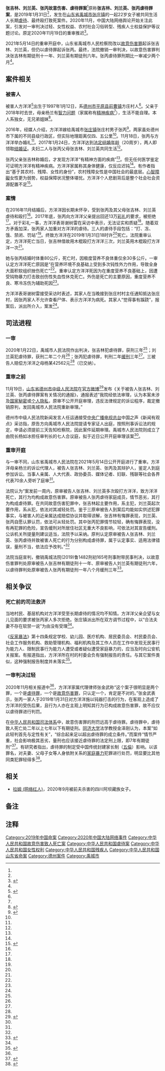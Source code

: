 {{Infobox criminal case
|名称=张吉林、刘兰英、张丙故意伤害、虐待罪案
|又名=山东女子不孕被虐待致死案<ref name=a2/>、山东女子遭虐待致死案<ref name=a1/>、方洋洋被虐致死案<ref name=a4/>、山东禹城虐妻致死案<ref name=a6/>
|英语=
|图片=
|图片大小=
|图片说明=
|案件背景=
|公诉机构=山东省禹城市人民检察院（一审）{{efn|从常理推断，一审公诉机构应是山东省禹城市人民检察院。}}
山东省禹城市人民检察院（重审）<ref name=a6/>
|公诉日期=2019年，具体不详
|被告人员=张吉林、刘兰英、张丙
|公诉罪名=[[虐待罪|虐待罪]]（一审）<ref name=a1/><br>
[[故意伤害罪|故意伤害罪]]、虐待罪（重审）<ref name=a6/>
|审理法院=山东省禹城市人民法院（一审）<ref name=a1/><br>
山东省禹城市人民法院（重审）<ref name=a6/>
|宣判日期=2020年1月22日（一审）<ref name=a1/><br>
2021年5月14日（重审）<ref name=a6/>
|宣判结果=张吉林犯虐待罪，获刑三年；刘兰英犯虐待罪，获刑二年二个月；张丙犯虐待罪，判刑二年缓刑三年（一审）<ref name=a1/><br>张吉林犯故意伤害罪，获刑十一年；刘兰英犯故意伤害罪，获刑六年；张丙犯虐待罪，判刑一年八个月缓刑三年（重审）<ref name=a6/>
|调查机构=
|相关证人=
|注释=
}}
'''张吉林、刘兰英、张丙故意伤害、虐待罪案'''<ref name=a6/>原称'''张吉林、刘兰英、张丙虐待罪案'''，是2019年1月31日<ref name=a3/>，发生在[[山东省|山东省]][[禹城市|禹城市]][[张庄镇_(禹城市)|张庄镇]]的一起22岁女子被共同生活人长期[[虐待|虐待]]、最终殴打致死案件。2020年11月，中国大陆网络舆论开始关注此案，引发对一审判决过轻、女性权益、农村社会习俗转型、残疾人士权益保护等议题讨论。原定2020年11月19日的重审推迟<ref name="a1">{{Cite web |url=http://news.ifeng.com/c/81edkIKNCBH |title=山东“女子遭虐待致死”案临近重审，有多少迷雾等我们拨开？|accessdate=2020-11-26 |author=图南 |date=2020-11-24 |work= |publisher=凤凰网 |language=Zh-hans}}</ref>。

2021年5月14日的重审开庭中，山东省禹城市人民检察院改以[[故意伤害罪|故意伤害罪]]起诉张吉林、刘兰英，但仍以虐待罪起诉张丙。最终，法院撤销一审判决，以故意伤害罪判决张吉林有期徒刑十一年、刘兰英有期徒刑六年。张丙虐待罪刑期比一审减少两个月<ref name=a6/>。

== 案件相关==

=== 被害人===

被害人方洋洋<ref name="a5">{{Cite web |url=http://yuqing.people.com.cn/n1/2020/1118/c434078-31935980.html |title=山东女子因不孕被虐待致死案一审引争议 将重审 |accessdate=2020-11-27 |author= |date=2020-11-18 |work= |publisher=民网-舆情频道 |language=Zh-hans |archive-date=2020-11-29 |archive-url=https://web.archive.org/web/20201129193716/http://yuqing.people.com.cn/n1/2020/1118/c434078-31935980.html |dead-url=no }}</ref>出生于1997年1月12日，系[[德州市|德州市]][[平原县|平原县]][[前曹镇|前曹镇]]方庄村人<ref name=a2/>。父亲于2018年时去世，母亲杨兰有[[智能障礙|智力问题]]（家属称有[[精神疾患|精神疾病]]<ref name=a2/>），生活不能自理。本人系独女，无兄弟姐妹<ref name="a3">{{Cite web |url=http://china.cnr.cn/xwygd/20201119/t20201119_525335950.shtml |title=山东禹城女子被虐致死案重审推迟 原告律师试图推翻案件定性|accessdate=2020-11-26 |author=记者：王娴、柴安东 |date=2020-11-20 |work=编辑：刘红伟、王天天，监制：梁悦 |publisher=央广网|language=Zh-hans}}</ref>。

2016年，经媒人介绍，方洋洋嫁给禹城市[[张庄镇_(禹城市)|张庄镇]]张庄村男子张丙<ref name="a2">{{Cite web |url=http://news.ifeng.com/c/81Wt7d3AsJ0 |title=“女子不孕遭虐待致死”案细节：男方借钱结婚，公公喜欢喝酒经常骂人 |accessdate=2020-11-26 |author= |date=2020-11-19 |work=责任编辑：许铎 PN266 |publisher=凤凰网，来源：重庆晨报 |language=Zh-hans |archive-date=2020-11-19 |archive-url=https://web.archive.org/web/20201119203640/http://news.ifeng.com/c/81Wt7d3AsJ0 |dead-url=no }}</ref>。两家虽处德州市下属的不同县级行政区，但实际地理距离仅四、五公里<ref name=a3/>。11月18日，张丙与方洋洋举办婚礼<ref name=a1/>。2017年1月24日，方洋洋达到[[法定结婚年龄|法定结婚年龄]]（20周岁），两人即领取[[中华人民共和国结婚证|结婚证]]。夫妇二人与张丙父母张吉林、刘兰英共同生活<ref name=a6/>。

张丙父亲张吉林称婚后，才发现方洋洋“有精神方面的疾病”<ref name=a2/>。但无任何医学鉴定可证明方洋洋有精神疾病。方洋洋家属称其身体健康，仅反应迟钝<ref name=a1/>。有作者指出“基于其农村、残障、女性的身份”，农村残障女性是中国社会的最底层。[[精神疾患|心智障礙]]女性更为弱势，权益保障状况整体堪忧。方洋洋个人悲剧背后是整个社会社会资源配置不足<ref>{{Cite web |url=http://news.ifeng.com/c/81Z4nhxS4KR |title=因不孕被虐杀的方洋洋背后，是农村心智障碍女性令人扼腕的命运|accessdate=2020-11-27 |author=撰稿：陈亚亚|date=2020-11-21 |work=编辑：赵小鲁，责任编辑：姜君 PN151] |publisher=凤凰网 |language=Zh-hans}}</ref>。

=== 案情===

在2016年11月结婚后，方洋洋因长期未怀孕，受到张丙及其父母张吉林、刘兰英虐待和殴打<ref name=a1/>。2017年底，张丙向方洋洋父亲提出回还13万[[彩礼|彩礼]]的要求，被拒绝<ref name=a1/>。对于彩礼一事，方洋洋表哥谢树雷在采访中表示，无法证实和质疑<ref name=a2/>。随着双方矛盾加深，张丙家人加重对方洋洋的虐待。三人的虐待手段包括：“打、冻、饿、禁闭、罚站”<ref name=a1/>。终致方洋洋在2019年1月31日18时许<ref name=a3/>死亡。法院重审认定，方洋洋死亡当日，张吉林借故用木棍殴打方洋洋三次，刘兰英用木棍殴打方洋洋一次<ref name=a6/>。

她与张丙结婚时体重80公斤，死亡时，因极度营养不良体重仅余30多公斤。一审认定方洋洋死亡原因是“在营养环境不良基础上受到多次钝性外力作用，导致全身大面积软组织挫伤死亡”<ref name=a1/>。重审认定方洋洋死因为在重度营养不良基础上，因遭受钝物暴力打击致创伤性失血性休克死亡。外伤是死亡的主要原因，重度营养不良、寒冷冻伤为辅助死因<ref name=a6/>。

方洋洋表哥谢树雷接受采访时表述，其家人在当晚接到张庄村村主任通知抵达张庄村，因张丙家人不允许查看尸体、表示方洋洋为病死。其家人“觉得事有蹊跷”，报案后，派出所介入，案发<ref name=a3/>。

== 司法进程==

=== 一审 ===

2020年1月22日，禹城市人民法院作出判决，张吉林犯虐待罪，获刑三年<ref name=a2/>{{efn|羁押时间折抵刑期后，张吉林刑期为2019年2月1日至2022年1月31日止<ref name=a5/>。}}；刘兰英犯虐待罪，获刑二年二个月<ref name=a2/>{{efn|羁押时间折抵刑期后，刘兰英刑期为2019年2月1日至2021年3月31日止<ref name=a5/>。}}；张丙犯虐待罪，判刑二年[[缓刑|缓刑]]三年<ref name=a2/>{{efn|张丙的缓刑考验期从判决确定之日开始计算<ref name=a5/>。}}。三被告人赔偿方洋洋之母杨某42562元<ref name=a2/>（已交纳）{{efn|其中丧葬费37562元、误工费3000元、交通费2000元，合计42562元<ref name=a5/>。}}。

=== 重审之前===

11月19日，[[山东省德州市中级人民法院|山东省德州市中级人民法院]]在[[新浪微博|官方微博]]<ref>{{Cite web |url=https://www.chinanews.com/sh/2020/11-19/9342243.shtml |title=山东德州中院通报“女子遭虐待致死案”：发回重审 |accessdate=2020-11-26 |author= |date=2020-11-18 |work=编辑：丁宝秀 |publisher=中国新闻网 |language=Zh-hans |archive-date=2020-12-03 |archive-url=https://web.archive.org/web/20201203151956/https://www.chinanews.com/sh/2020/11-19/9342243.shtml |dead-url=no }}</ref>发布《关于被告人张吉林、刘兰英、张丙虐待罪案有关情况的通报》，通报表述“我院经依法审理，认为本案未涉及[[国家机密|国家秘密]]或[[隐私权|个人隐私]]，原审不公开开庭审理，违反法律规定的诉讼程序，裁定撤销原判，发回禹城市人民法院重新审理。”

德州市中级人民法院新闻发言人任运通接受[[中央广播电视总台|中央广播电视总台]]中国之声《新闻有观点》采访指，原告方向禹城市人民法院提请专家证人出庭，按照刑事诉讼法的规定，申请必须提前三天告知检察院，因此案件延期审理。禹城市人民法院则成立了由院长杨如冰担任审判长的七人合议庭，拟于近日公开开庭审理该案<ref name=a3/>。

=== 重审开庭 ===

与一审不同，山东省禹城市人民法院在2021年5月14日公开开庭进行了重审。方洋洋母亲杨兰的诉讼代理人，被告人张吉林、刘兰英、张丙及其辩护人，鉴定人到庭参加诉讼。当事人亲属、人大代表、政协委员、媒体记者、妇联、残联等社会各界代表70余人旁听了庭审<ref name=a6/>。

法院认为“案发前一周内，原审被告人张吉林、刘兰英多次殴打方洋洋，致方洋洋死亡，其行为均构成故意伤害罪。原审被告人张丙虐待家庭成员，情节恶劣，其行为构成虐待罪。在共同故意伤害犯罪中，张吉林起主要作用，系主犯，刘兰英起次要作用，系从犯，依法对其减轻处罚。鉴于三原审被告人到案后均能如实供述犯罪事实，与被害人的近亲属达成赔偿协议并取得谅解，张吉林有悔罪表现，刘兰英、张丙自愿认罪认罚，依法可从轻处罚。其中张丙犯罪情节较轻，确有悔罪表现，没有再犯罪的危险，宣告缓刑对所居住社区无重大不良影响，可依法对其宣告缓刑。公诉机关所提量刑建议适当，法院予以采纳。原判认定原审被告人张吉林、刘兰英、张丙虐待并致被害人死亡的行为分别构成虐待罪，属于认定事实、适用法律错误，量刑不当，依法应予改判。”<ref name=a6/>

法院当庭宣判，撤销禹城法院(2019)鲁1482刑初165号刑事附带民事判决，以故意伤害罪判处原审被告人张吉林有期徒刑十一年、原审被告人刘兰英有期徒刑六年，以虐待罪判处原审被告人张丙有期徒刑一年八个月缓刑三年<ref name="a6">{{Cite web |url=http://www.chinapeace.gov.cn/chinapeace/c100051/2021-05/17/content_12489339.shtml |title=山东禹城虐妻致死案宣判：公婆及丈夫3人获刑 |accessdate=2021-05-24 |author= |date=2021-05-17 |work=责任编辑：檀严毅 |publisher=中国长安网，来源：山东长安网 |language=Zh-hans |archive-date=2021-05-23 |archive-url=https://web.archive.org/web/20210523180114/http://www.chinapeace.gov.cn/chinapeace/c100051/2021-05/17/content_12489339.shtml |dead-url=no }}</ref>。

== 相关争议==

=== 死亡前的司法救济===
当地村民、基层机构对方洋洋受至长期虐待的情况均不知情。方洋洋父亲企望与女儿见面的要求被张丙家人多次拒绝。张庄镇派出所在双方调节过程中，以“合法夫妻不存在软禁一说”为由没有受理<ref name=a3/>。

《[[:s:反家暴法|反家暴法]]》第十四条规定学校、幼儿园、医疗机构、居民委员会、村民委员会、社会工作服务机构、救助管理机构、福利机构及其工作人员在工作中发现无民事行为能力人、限制民事行为能力人遭受或者疑似遭受家庭暴力的，应当及时向公安机关报案。有报道指出，方洋洋所在村的村委会负有强制报告的责任。与其它案件类似，这种强制报告制度并未落实<ref>{{Cite web|url=http://www.xinhuanet.com/legal/2020-11/25/c_1126782389.htm|title=《反家暴法》实施四年多项措施实践中遇冷|accessdate=2020-11-26|author=记者：王俊、张璐、吴婷婷|date=2020-11-25|work=责任编辑：王佳宁|publisher=新华网，来源：新京报|language=Zh-hans|archive-date=2021-04-23|archive-url=https://web.archive.org/web/20210423102922/http://www.xinhuanet.com/legal/2020-11/25/c_1126782389.htm|dead-url=no}}</ref>。

=== 一审判决过轻===

2020年11月相关报道中<ref name=a2/>，方洋洋家属代理律师张金武称“这个案子很明显是两个罪，一个是[[虐待罪|虐待罪]]，一个是[[故意伤害罪|故意伤害罪]]，只认定一个，肯定是不对的。”张金武表示，张丙一家人于2019年1月31日对方洋洋施以钝器打击的行为，在客观上造成了方洋洋的受伤后果，且行为人亦在主观上明知其行为已构成故意伤害罪，故不应仅以虐待罪进行判罚。

在[[中华人民共和国司法体制|中华人民共和国司法体系]]中，故意伤害罪的刑罚远高于虐待罪。虐待罪中，虐待致人死亡处二年以上七年以下有期徒刑。[[同济大学|同济大学]]法学教授金泽刚认为，本案“如此轻判首先与定性有关”，“综合起来足以超出虐待罪的成立条件。”而案件“情节严重，社会影响极其恶劣，量刑也应该接近虐待罪的法定刑上限，即7年有期徒刑”<ref name="a4">{{Cite web |url=http://m.legalweekly.cn/fzsb/2020-11/26/content_8365660.html |title=方洋洋被虐致死案背后的家暴案件治理之痛 |accessdate=2020-11-26 |author=金泽刚 |date=2020-11-26 |work=责编：王硕 |publisher=法治周末官网，来源：法治日报·法治周末 |language=Zh-hans |archive-date=2021-01-24 |archive-url=https://web.archive.org/web/20210124061900/http://m.legalweekly.cn/fzsb/2020-11/26/content_8365660.html |dead-url=no }}</ref>。有研究者指出，虐待罪的制定受中国传统封建家长制（[[五倫|五倫]]）影响。以该罪名，对夫妻、父母子女等人身依附关系的[[家庭暴力|家庭暴力]]犯罪进行处罚，明显要比其他同类犯罪轻得多<ref>{{cite journal
|quotes = 
|last = 
|first = 
|author =王琳
|coauthors = 
|date = 2009
|year = 
|month = 
|title =《身份情结下的“虐待罪”反思》
|journal =人民检察
|volume = 
|issue = 2009年第23期
|pages =23-24
|publisher =检察日报社
|location =北京市
|issn =1004-4043
|pmid = 
|doi = 
|bibcode = 
|oclc = 
|id = 
|url =http://www.cqvip.com/QK/81238X/200923/32471088.html
|language = Zh-hans
|format = 
|accessdate = 
|laysummary = 
|laysource = 
|laydate = 
|quote = 
|archive-url = 
|archive-date = 
|dead-url = 
}}</ref>{{Rp|24}}。

== 相关 ==

*[[拉姆_(网络红人)|拉姆 (网络红人)]]，2020年9月被前夫杀害的四川阿坝藏族女子。

== 备注 ==
{{notelist}}

== 注释 ==
{{Reflist|25em}}

[[Category:2019年中国命案|Category:2019年中国命案]]
[[Category:2020年中国大陆网络事件|Category:2020年中国大陆网络事件]]
[[Category:中华人民共和国故意伤害致人死亡案|Category:中华人民共和国故意伤害致人死亡案]]
[[Category:中华人民共和国虐待案|Category:中华人民共和国虐待案]]
[[Category:中华人民共和国女性权利|Category:中华人民共和国女性权利]]
[[Category:中华人民共和国残疾人|Category:中华人民共和国残疾人]]
[[Category:中华人民共和国山东省命案|Category:中华人民共和国山东省命案]]
[[Category:德州案件|Category:德州案件]]
[[Category:禹城市|Category:禹城市]]